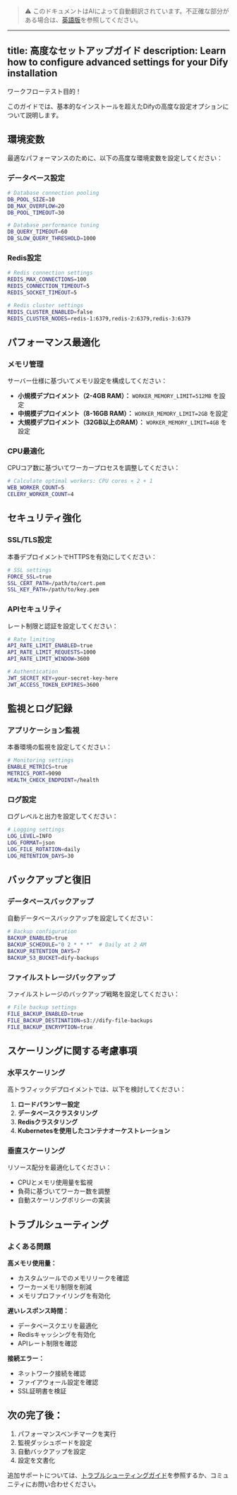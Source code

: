 > ⚠️ このドキュメントはAIによって自動翻訳されています。不正確な部分がある場合は、[英語版](../../../../en/documentation/pages/getting-started/advanced-setup.mdx)を参照してください。

---
title: 高度なセットアップガイド
description: Learn how to configure advanced settings for your Dify installation
---

<Info>
ワークフローテスト目的！
</Info>

このガイドでは、基本的なインストールを超えたDifyの高度な設定オプションについて説明します。

## 環境変数

最適なパフォーマンスのために、以下の高度な環境変数を設定してください：

### データベース設定

```bash
# Database connection pooling
DB_POOL_SIZE=10
DB_MAX_OVERFLOW=20
DB_POOL_TIMEOUT=30

# Database performance tuning
DB_QUERY_TIMEOUT=60
DB_SLOW_QUERY_THRESHOLD=1000
```

### Redis設定

```bash
# Redis connection settings
REDIS_MAX_CONNECTIONS=100
REDIS_CONNECTION_TIMEOUT=5
REDIS_SOCKET_TIMEOUT=5

# Redis cluster settings
REDIS_CLUSTER_ENABLED=false
REDIS_CLUSTER_NODES=redis-1:6379,redis-2:6379,redis-3:6379
```

## パフォーマンス最適化

### メモリ管理

サーバー仕様に基づいてメモリ設定を構成してください：

- **小規模デプロイメント（2-4GB RAM）：** `WORKER_MEMORY_LIMIT=512MB` を設定
- **中規模デプロイメント（8-16GB RAM）：** `WORKER_MEMORY_LIMIT=2GB` を設定
- **大規模デプロイメント（32GB以上のRAM）：** `WORKER_MEMORY_LIMIT=4GB` を設定

### CPU最適化

CPUコア数に基づいてワーカープロセスを調整してください：

```bash
# Calculate optimal workers: CPU cores × 2 + 1
WEB_WORKER_COUNT=5
CELERY_WORKER_COUNT=4
```

## セキュリティ強化

### SSL/TLS設定

本番デプロイメントでHTTPSを有効にしてください：

```bash
# SSL settings
FORCE_SSL=true
SSL_CERT_PATH=/path/to/cert.pem
SSL_KEY_PATH=/path/to/key.pem
```

### APIセキュリティ

レート制限と認証を設定してください：

```bash
# Rate limiting
API_RATE_LIMIT_ENABLED=true
API_RATE_LIMIT_REQUESTS=1000
API_RATE_LIMIT_WINDOW=3600

# Authentication
JWT_SECRET_KEY=your-secret-key-here
JWT_ACCESS_TOKEN_EXPIRES=3600
```

## 監視とログ記録

### アプリケーション監視

本番環境の監視を設定してください：

```bash
# Monitoring settings
ENABLE_METRICS=true
METRICS_PORT=9090
HEALTH_CHECK_ENDPOINT=/health
```

### ログ設定

ログレベルと出力を設定してください：

```bash
# Logging settings
LOG_LEVEL=INFO
LOG_FORMAT=json
LOG_FILE_ROTATION=daily
LOG_RETENTION_DAYS=30
```

## バックアップと復旧

### データベースバックアップ

自動データベースバックアップを設定してください：

```bash
# Backup configuration
BACKUP_ENABLED=true
BACKUP_SCHEDULE="0 2 * * *"  # Daily at 2 AM
BACKUP_RETENTION_DAYS=7
BACKUP_S3_BUCKET=dify-backups
```

### ファイルストレージバックアップ

ファイルストレージのバックアップ戦略を設定してください：

```bash
# File backup settings
FILE_BACKUP_ENABLED=true
FILE_BACKUP_DESTINATION=s3://dify-file-backups
FILE_BACKUP_ENCRYPTION=true
```

## スケーリングに関する考慮事項

### 水平スケーリング

高トラフィックデプロイメントでは、以下を検討してください：

1. **ロードバランサー設定**
2. **データベースクラスタリング**
3. **Redisクラスタリング**
4. **Kubernetesを使用したコンテナオーケストレーション**

### 垂直スケーリング

リソース配分を最適化してください：

- CPUとメモリ使用量を監視
- 負荷に基づいてワーカー数を調整
- 自動スケーリングポリシーの実装

## トラブルシューティング

### よくある問題

**高メモリ使用量：**
- カスタムツールでのメモリリークを確認
- ワーカーメモリ制限を削減
- メモリプロファイリングを有効化

**遅いレスポンス時間：**
- データベースクエリを最適化
- Redisキャッシングを有効化
- APIレート制限を確認

**接続エラー：**
- ネットワーク接続を確認
- ファイアウォール設定を確認
- SSL証明書を検証

## 次の完了後：

1. パフォーマンスベンチマークを実行
2. 監視ダッシュボードを設定
3. 自動バックアップを設定
4. 設定を文書化

追加サポートについては、[トラブルシューティングガイド](/en/documentation/pages/debug/error-type)を参照するか、コミュニティにお問い合わせください。